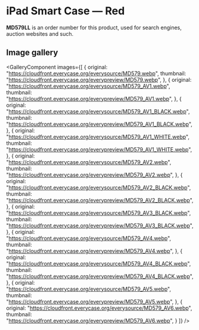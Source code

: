 
# iPad Smart Case — Red

<Callout type='info' emoji='👉🏻'>**MD579LL** is an order number for this product, used for search engines, auction websites and such.</Callout>

## Image gallery

<GalleryComponent
    images={[
      {
        original: "https://cloudfront.everycase.org/everysource/MD579.webp",
        thumbnail: "https://cloudfront.everycase.org/everypreview/MD579.webp",
      },
      {
        original: "https://cloudfront.everycase.org/everysource/MD579_AV1.webp",
        thumbnail: "https://cloudfront.everycase.org/everypreview/MD579_AV1.webp",
      },
      {
        original: "https://cloudfront.everycase.org/everysource/MD579_AV1_BLACK.webp",
        thumbnail: "https://cloudfront.everycase.org/everypreview/MD579_AV1_BLACK.webp",
      },
      {
        original: "https://cloudfront.everycase.org/everysource/MD579_AV1_WHITE.webp",
        thumbnail: "https://cloudfront.everycase.org/everypreview/MD579_AV1_WHITE.webp",
      },
      {
        original: "https://cloudfront.everycase.org/everysource/MD579_AV2.webp",
        thumbnail: "https://cloudfront.everycase.org/everypreview/MD579_AV2.webp",
      },
      {
        original: "https://cloudfront.everycase.org/everysource/MD579_AV2_BLACK.webp",
        thumbnail: "https://cloudfront.everycase.org/everypreview/MD579_AV2_BLACK.webp",
      },
      {
        original: "https://cloudfront.everycase.org/everysource/MD579_AV3_BLACK.webp",
        thumbnail: "https://cloudfront.everycase.org/everypreview/MD579_AV3_BLACK.webp",
      },
      {
        original: "https://cloudfront.everycase.org/everysource/MD579_AV4.webp",
        thumbnail: "https://cloudfront.everycase.org/everypreview/MD579_AV4.webp",
      },
      {
        original: "https://cloudfront.everycase.org/everysource/MD579_AV4_BLACK.webp",
        thumbnail: "https://cloudfront.everycase.org/everypreview/MD579_AV4_BLACK.webp",
      },
      {
        original: "https://cloudfront.everycase.org/everysource/MD579_AV5.webp",
        thumbnail: "https://cloudfront.everycase.org/everypreview/MD579_AV5.webp",
      },
      {
        original: "https://cloudfront.everycase.org/everysource/MD579_AV6.webp",
        thumbnail: "https://cloudfront.everycase.org/everypreview/MD579_AV6.webp",
      }
    ]}
  />

